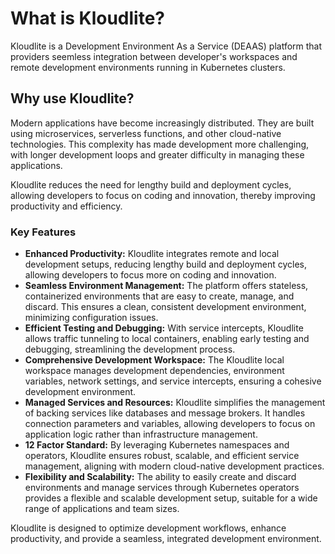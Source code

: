 # What is Kloudlite?
Kloudlite is a Development Environment As a Service (DEAAS) platform that providers seemless integration between developer's 
workspaces and remote development environments running in Kubernetes clusters.

## Why use Kloudlite?
Modern applications have become increasingly distributed. They are built using microservices, serverless functions, 
and other cloud-native technologies. This complexity has made development more challenging, with longer development 
loops and greater difficulty in managing these applications.

Kloudlite reduces the need for lengthy build and deployment cycles, allowing developers to focus on coding and innovation, 
thereby improving productivity and efficiency.

### Key Features
- **Enhanced Productivity:** Kloudlite integrates remote and local development setups, reducing lengthy build and deployment cycles, allowing developers to focus more on coding and innovation.
- **Seamless Environment Management:** The platform offers stateless, containerized environments that are easy to create, manage, and discard. This ensures a clean, consistent development environment, minimizing configuration issues.
- **Efficient Testing and Debugging:** With service intercepts, Kloudlite allows traffic tunneling to local containers, enabling early testing and debugging, streamlining the development process.
- **Comprehensive Development Workspace:** The Kloudlite local workspace manages development dependencies, environment variables, network settings, and service intercepts, ensuring a cohesive development environment.
- **Managed Services and Resources:** Kloudlite simplifies the management of backing services like databases and message brokers. It handles connection parameters and variables, allowing developers to focus on application logic rather than infrastructure management.
- **12 Factor Standard:** By leveraging Kubernetes namespaces and operators, Kloudlite ensures robust, scalable, and efficient service management, aligning with modern cloud-native development practices.
- **Flexibility and Scalability:** The ability to easily create and discard environments and manage services through Kubernetes operators provides a flexible and scalable development setup, suitable for a wide range of applications and team sizes.

Kloudlite is designed to optimize development workflows, enhance productivity, and provide a seamless, integrated development environment.

#  